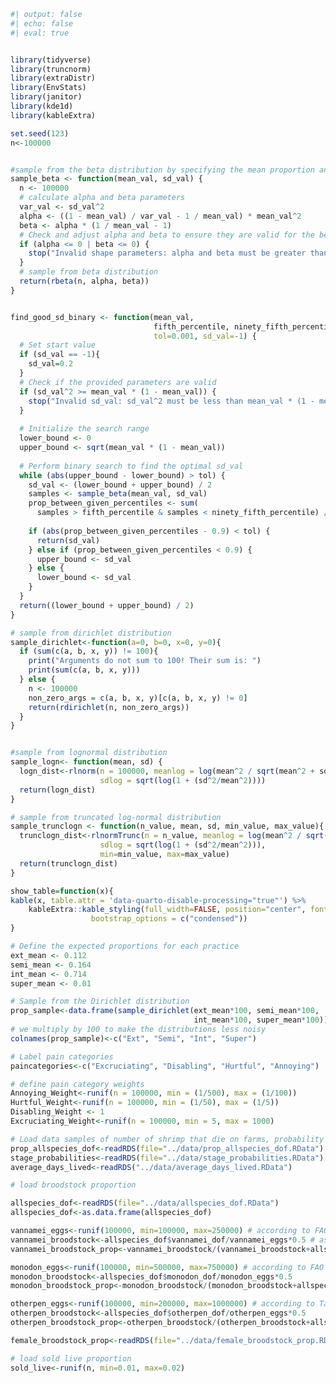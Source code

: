 
```r
#| output: false
#| echo: false
#| eval: true


library(tidyverse)
library(truncnorm)
library(extraDistr)
library(EnvStats)
library(janitor)
library(kde1d)
library(kableExtra)

set.seed(123)
n<-100000


#sample from the beta distribution by specifying the mean proportion an its standard deviation
sample_beta <- function(mean_val, sd_val) {
  n <- 100000
  # calculate alpha and beta parameters
  var_val <- sd_val^2
  alpha <- ((1 - mean_val) / var_val - 1 / mean_val) * mean_val^2
  beta <- alpha * (1 / mean_val - 1)
  # Check and adjust alpha and beta to ensure they are valid for the beta distribution
  if (alpha <= 0 | beta <= 0) {
    stop("Invalid shape parameters: alpha and beta must be greater than 0.")
  }
  # sample from beta distribution
  return(rbeta(n, alpha, beta))
}


find_good_sd_binary <- function(mean_val,
                                fifth_percentile, ninety_fifth_percentile,
                                tol=0.001, sd_val=-1) {
  # Set start value
  if (sd_val == -1){
    sd_val=0.2
  }
  # Check if the provided parameters are valid
  if (sd_val^2 >= mean_val * (1 - mean_val)) {
    stop("Invalid sd_val: sd_val^2 must be less than mean_val * (1 - mean_val).")
  }
  
  # Initialize the search range
  lower_bound <- 0
  upper_bound <- sqrt(mean_val * (1 - mean_val))
  
  # Perform binary search to find the optimal sd_val
  while (abs(upper_bound - lower_bound) > tol) {
    sd_val <- (lower_bound + upper_bound) / 2
    samples <- sample_beta(mean_val, sd_val)
    prop_between_given_percentiles <- sum(
      samples > fifth_percentile & samples < ninety_fifth_percentile) / length(samples)
    
    if (abs(prop_between_given_percentiles - 0.9) < tol) {
      return(sd_val)
    } else if (prop_between_given_percentiles < 0.9) {
      upper_bound <- sd_val
    } else {
      lower_bound <- sd_val
    }
  }
  return((lower_bound + upper_bound) / 2)
}

# sample from dirichlet distribution
sample_dirichlet<-function(a=0, b=0, x=0, y=0){
  if (sum(c(a, b, x, y)) != 100){
    print("Arguments do not sum to 100! Their sum is: ")
    print(sum(c(a, b, x, y)))
  } else {
    n <- 100000
    non_zero_args = c(a, b, x, y)[c(a, b, x, y) != 0]
    return(rdirichlet(n, non_zero_args))
  }
}


#sample from lognormal distribution
sample_logn<- function(mean, sd) {
  logn_dist<-rlnorm(n = 100000, meanlog = log(mean^2 / sqrt(mean^2 + sd^2)),
                    sdlog = sqrt(log(1 + (sd^2/mean^2))))
  return(logn_dist)
}

# sample from truncated log-normal distribution
sample_trunclogn <- function(n_value, mean, sd, min_value, max_value){
  trunclogn_dist<-rlnormTrunc(n = n_value, meanlog = log(mean^2 / sqrt(mean^2 + sd^2)),
                    sdlog = sqrt(log(1 + (sd^2/mean^2))),
                    min=min_value, max=max_value)
  return(trunclogn_dist)
}

show_table=function(x){
kable(x, table.attr = 'data-quarto-disable-processing="true"') %>%
    kableExtra::kable_styling(full_width=FALSE, position="center", font_size=12,
                  bootstrap_options = c("condensed")) 
}

# Define the expected proportions for each practice
ext_mean <- 0.112
semi_mean <- 0.164
int_mean <- 0.714
super_mean <- 0.01

# Sample from the Dirichlet distribution
prop_sample<-data.frame(sample_dirichlet(ext_mean*100, semi_mean*100, 
                                         int_mean*100, super_mean*100))
# we multiply by 100 to make the distributions less noisy
colnames(prop_sample)<-c("Ext", "Semi", "Int", "Super")

# Label pain categories
paincategories<-c("Excruciating", "Disabling", "Hurtful", "Annoying")

# define pain category weights
Annoying_Weight<-runif(n = 100000, min = (1/500), max = (1/100))
Hurtful_Weight<-runif(n = 100000, min = (1/50), max = (1/5))
Disabling_Weight <- 1
Excruciating_Weight<-runif(n = 100000, min = 5, max = 1000)

# Load data samples of number of shrimp that die on farms, probability of reaching life stages, and average days lived.
prop_allspecies_dof<-readRDS(file="../data/prop_allspecies_dof.RData")
stage_probabilities<-readRDS(file="../data/stage_probabilities.RData")
average_days_lived<-readRDS("../data/average_days_lived.RData")

# load broodstock proportion

allspecies_dof<-readRDS(file="../data/allspecies_dof.RData")
allspecies_dof<-as.data.frame(allspecies_dof)

vannamei_eggs<-runif(100000, min=100000, max=250000) # according to FAO
vannamei_broodstock<-allspecies_dof$vannamei_dof/vannamei_eggs*0.5 # assuming only half of eggs hatch. 
vannamei_broodstock_prop<-vannamei_broodstock/(vannamei_broodstock+allspecies_dof$vannamei_dof)

monodon_eggs<-runif(100000, min=500000, max=750000) # according to FAO
monodon_broodstock<-allspecies_dof$monodon_dof/monodon_eggs*0.5
monodon_broodstock_prop<-monodon_broodstock/(monodon_broodstock+allspecies_dof$monodon_dof)

otherpen_eggs<-runif(100000, min=200000, max=1000000) # according to Table 4.6a, Wickens and Lee (2002)
otherpen_broodstock<-allspecies_dof$otherpen_dof/otherpen_eggs*0.5
otherpen_broodstock_prop<-otherpen_broodstock/(otherpen_broodstock+allspecies_dof$otherpen_dof)

female_broodstock_prop<-readRDS(file="../data/female_broodstock_prop.RData")

# load sold live proportion
sold_live<-runif(n, min=0.01, max=0.02)
```

